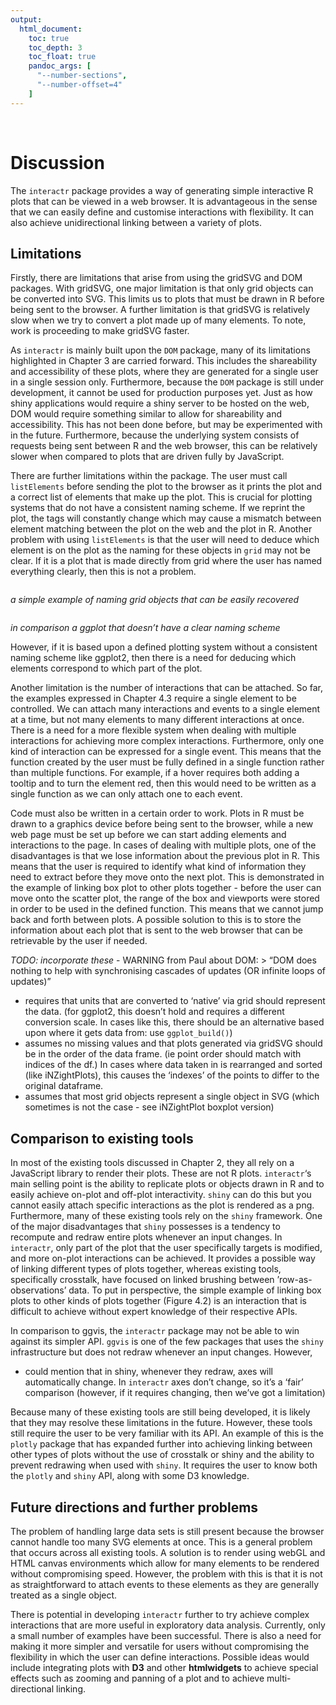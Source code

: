 ```yaml
---
output:
  html_document:
    toc: true
    toc_depth: 3
    toc_float: true
    pandoc_args: [
      "--number-sections",
      "--number-offset=4"
    ]
---
```


<br>

# Discussion

The `interactr` package provides a way of generating simple interactive R plots that can be viewed in a web browser. It is advantageous in the sense that we can easily define and customise interactions with flexibility. It can also achieve unidirectional linking between a variety of plots.

## Limitations

Firstly, there are limitations that arise from using the gridSVG and DOM packages. With gridSVG, one major limitation is that only grid objects can be converted into SVG. This limits us to plots that must be drawn in R before being sent to the browser. A further limitation is that gridSVG is relatively slow when we try to convert a plot made up of many elements. To note, work is proceeding to make gridSVG faster.

As `interactr` is mainly built upon the `DOM` package, many of its limitations highlighted in Chapter 3 are carried forward. This includes the shareability and accessibility of these plots, where they are generated for a single user in a single session only. Furthermore, because the `DOM` package is still under development, it cannot be used for production purposes yet. Just as how shiny applications would require a shiny server to be hosted on the web, DOM would require something similar to allow for shareability and accessibility. This has not been done before, but may be experimented with in the future. Furthermore, because the underlying system consists of requests being sent between R and the web browser, this can be relatively slower when compared to plots that are driven fully by JavaScript.

There are further limitations within the package. The user must call `listElements` before sending the plot to the browser as it prints the plot and a correct list of elements that make up the plot. This is crucial for plotting systems that do not have a consistent naming scheme. If we reprint the plot, the tags will constantly change which may cause a mismatch between element matching between the plot on the web and the plot in R. Another problem with using `listElements` is that the user will need to deduce which element is on the plot as the naming for these objects in `grid` may not be clear. If it is a plot that is made directly from grid where the user has named everything clearly, then this is not a problem.

```r

```
*a simple example of naming grid objects that can be easily recovered*

```r

```
*in comparison a ggplot that doesn't have a clear naming scheme*

However, if it is based upon a defined plotting system without a consistent naming scheme like ggplot2, then there is a need for deducing which elements correspond to which part of the plot.

Another limitation is the number of interactions that can be attached. So far, the examples expressed in Chapter 4.3 require a single element to be controlled. We can attach many interactions and events to a single element at a time, but not many elements to many different interactions at once. There is a need for a more flexible system when dealing with multiple interactions for achieving more complex interactions. Furthermore, only one kind of interaction can be expressed for a single event. This means that the function created by the user must be fully defined in a single function rather than multiple functions. For example, if a hover requires both adding a tooltip and to turn the element red, then this would need to be written as a single function as we can only attach one to each event.

Code must also be written in a certain order to work. Plots in R must be drawn to a graphics device before being sent to the browser, while a new web page must be set up before we can start adding elements and interactions to the page. In cases of dealing with multiple plots, one of the disadvantages is that we lose information about the previous plot in R. This means that the user is required to identify what kind of information they need to extract before they move onto the next plot. This is demonstrated in the example of linking box plot to other plots together - before the user can move onto the scatter plot, the range of the box and viewports were stored in order to be used in the defined function. This means that we cannot jump back and forth between plots. A possible solution to this is to store the information about each plot that is sent to the web browser that can be retrievable by the user if needed.

*TODO: incorporate these*
- WARNING from Paul about DOM:
> "DOM does nothing to help with synchronising cascades of updates (OR infinite loops of updates)"

- requires that units that are converted to 'native' via grid should represent the data. (for ggplot2, this doesn't hold and requires a different conversion scale. In cases like this, there should be an alternative based upon where it gets data from:  use ```ggplot_build()```)
- assumes no missing values and that plots generated via gridSVG should be in the order of the data frame. (ie point order should match with indices of the df.) In cases where data taken in is rearranged and sorted (like iNZightPlots), this causes the 'indexes' of the points to differ to the original dataframe.
-  assumes that most grid objects represent a single object in SVG (which sometimes is not the case - see iNZightPlot boxplot version)

## Comparison to existing tools

In most of the existing tools discussed in Chapter 2, they all rely on a JavaScript library to render their plots. These are not R plots. `interactr`'s main selling point is the ability to replicate plots or objects drawn in R and to easily achieve on-plot and off-plot interactivity. `shiny` can do this but you cannot easily attach specific interactions as the plot is rendered as a png. Furthermore, many of these existing tools rely on the `shiny` framework. One of the major disadvantages that `shiny` possesses is a tendency to recompute and redraw entire plots whenever an input changes. In `interactr`, only part of the plot that the user specifically targets is modified, and more on-plot interactions can be achieved.  It provides a possible way of linking different types of plots together, whereas existing tools, specifically crosstalk, have focused on linked brushing between 'row-as-observations' data. To put in perspective, the simple example of linking box plots to other kinds of plots together (Figure 4.2) is an interaction that is difficult to achieve without expert knowledge of their respective APIs.

In comparison to ggvis, the `interactr` package may not be able to win against its simpler API. `ggvis` is one of the few packages that uses the `shiny` infrastructure but does not redraw whenever an input changes.
However,

- could mention that in shiny, whenever they redraw, axes will automatically change. In `interactr` axes don't change, so it's a 'fair' comparison (however, if it requires changing, then we've got a limitation)

Because many of these existing tools are still being developed, it is likely that they may resolve these limitations in the future. However, these tools still require the user to be very familiar with its API. An example of this is the `plotly` package that has expanded further into achieving linking between other types of plots without the use of crosstalk or shiny and the ability to prevent redrawing when used with `shiny`. It requires the user to know both the `plotly` and `shiny` API, along with some D3 knowledge.

## Future directions and further problems

The problem of handling large data sets is still present because the browser cannot handle too many SVG elements at once. This is a general problem that occurs across all existing tools. A solution is to render using webGL and HTML canvas environments which allow for many elements to be rendered without compromising speed. However, the problem with this is that it is not as straightforward to attach events to these elements as they are generally treated as a single object. 

There is potential in developing `interactr` further to try achieve complex interactions that are more useful in exploratory data analysis. Currently, only a small number of examples have been successful. There is also a need for making it more simpler and versatile for users without compromising the flexibility in which the user can define interactions. Possible ideas would include integrating plots with **D3** and other **htmlwidgets** to achieve special effects such as zooming and panning of a plot and to achieve multi-directional linking.
